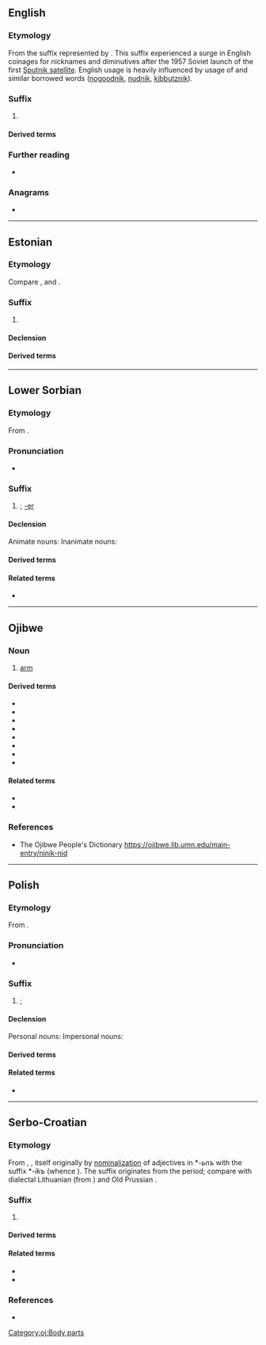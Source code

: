 {{also|nik|Nik|-nik-|-ník|ŋɪ́k|ȵik⁷}}

==English==
{{wp}}

===Etymology===
From the {{der|en|sla}} suffix represented by {{cog|ru|-ник}}. This suffix experienced a surge in English coinages for nicknames and diminutives after the 1957 Soviet launch of the first [[w:Sputnik program|Sputnik satellite]]. English usage is heavily influenced by {{der|en|yi|-}} usage of {{m|yi|־ניק}} and similar borrowed words ([[nogoodnik]], [[nudnik]], [[kibbutznik]]).

===Suffix===
{{en-suffix}}

# {{n-g|Creates a [[nickname]] for a person who [[exemplify|exemplifies]], [[endorse]]s, or is associated with the thing or quality specified (by the base form), often a particular [[ideology]] or preference.}}

====Derived terms====
{{suffixsee|en}}

===Further reading===
* {{cite-journal
|year=1990
|month=Autumn
|title=Of Sputniks, Beatniks, and Nogoodniks
|first=V. V.
|last=Kabakchi
|coauthors=Doyle, Charles Clay
|journal=American Speech
|volume=65
|issue=3
|pages=275-278
|jstor=455919
|url=http://www.jstor.org/stable/455919
}}

===Anagrams===
* {{anagrams|en|a=ikn|-kin|-kin-|Kin|ink|k'in|kin}}

----

==Estonian==

===Etymology===
{{rfe|et}}
Compare {{cog|izh|-nikka}}, {{cog|lv|-nieks}} and {{cog|ru|-ник}}.

===Suffix===
{{et-noun|suff=1|-niku|-nikku}}

# {{non-gloss definition|Forms occupational agent nouns. (non-productive)}}
#: {{suffixusex|et|kiri|t1=text|kirjanik|t2=writer}}
#: {{suffixusex|et|aed|t1=garden|aednik|t2=gardener}}
#: {{suffixusex|et|kunst|t1=art|kunstnik|t2=artist}}

====Declension====
{{et-decl-õnnelik|-ni}}

====Derived terms====
{{suffixsee|et}}

----

==Lower Sorbian==

===Etymology===
From {{inh|dsb|sla-pro|*-nikъ}}.

===Pronunciation===
* {{IPA|dsb|/nʲik/}}

===Suffix===
{{head|dsb|suffix|g=m|cat2=noun-forming suffixes}}

# {{non-gloss definition|Forms masculine nouns referring to a performer of some action, sometimes a device}}; [[-er]]
#: {{suffixusex|dsb|rězaś|rěznik|t1=to cut|t2=butcher}}

====Declension====
Animate nouns:
{{dsb-decl-noun-19|-ni|k|animate=1}}
Inanimate nouns:
{{dsb-decl-noun-19|-ni|k}}

====Derived terms====
{{suffixsee|dsb}}

====Related terms====
* {{l|dsb|-nica|g=f}}

----

==Ojibwe==

===Noun===
{{head|oj|noun|plural|-nikan|cat2=inanimate nouns|cat3=dependent inanimate nouns|obligatorily possessed}}
# [[arm]]

====Derived terms====
* {{l|oj|gichinik||right hand}}
* {{l|oj|ginik||your arm}}
* {{l|oj|ingodonik||one arm; one armlength}}
* {{l|oj|jiiskinikebizon||bracelet; garter}}
* {{l|oj|midaasonik||ten arms; ten armlengths}}
* {{l|oj|minikeyaab||armband; bracelet}}
* {{l|oj|ninik||my arm}}
* {{l|oj|onik||his arm}}

====Related terms====
* {{l|oj|-nik-}}
* {{l|oj|-nike-}}

===References===
* The Ojibwe People's Dictionary https://ojibwe.lib.umn.edu/main-entry/ninik-nid

[[Category:oj:Body parts]]

----

==Polish==

===Etymology===
From {{inh|pl|sla-pro|*-nikъ}}.

===Pronunciation===
* {{pl-IPA}}

===Suffix===
{{head|pl|suffix|g=m}}

# {{non-gloss definition|Forms masculine nouns referring to a performer of some action, sometimes a device}}; {{l|en|-er}}
#: {{suffixusex|pl|rola|rolnik}}

====Declension====
Personal nouns:
{{pl-decl-noun-masc-pers|-ni|k|-nicy}}
Impersonal nouns:
{{pl-decl-noun-masc-ani|-ni|k}}

====Derived terms====
{{suffixsee|pl}}

====Related terms====
* {{l|pl|-nica|g=f}}

----

==Serbo-Croatian==

===Etymology===
From {{inh|sh|sla-pro|*-nikъ}}, {{m|sla-pro|*-ьnikъ}}, itself originally by [[nominalization]] of adjectives in *''-ьnъ'' with the suffix *''-ikъ'' (whence {{m|sh|-ik}}). The suffix originates from the {{der|sh|ine-bsl-pro|-}} period; compare with dialectal Lithuanian {{m|lt|laukinykas|lauk-inykas|peasant, farmer}} (from {{m|lt|laukas|laũkas|field}}) and Old Prussian {{m|prg|laukinikis|lauk-inikis|vassal}}.

===Suffix===
{{sh-suffix}}

# {{non-gloss definition|Suffix appended to nominal stems to create a masculine noun, usually denoting a professional, performer, adherent, place, object, tool or a feature.}}

====Derived terms====
{{suffixsee|sh}}
{{col3|sh
|-enik
|-ovnik
|-evnik
}}

====Related terms====
* {{l|sh|-ik}}
* {{l|sh|-ica}}

===References===
* {{R:sh:Skok1971|vol=I|page=515}}